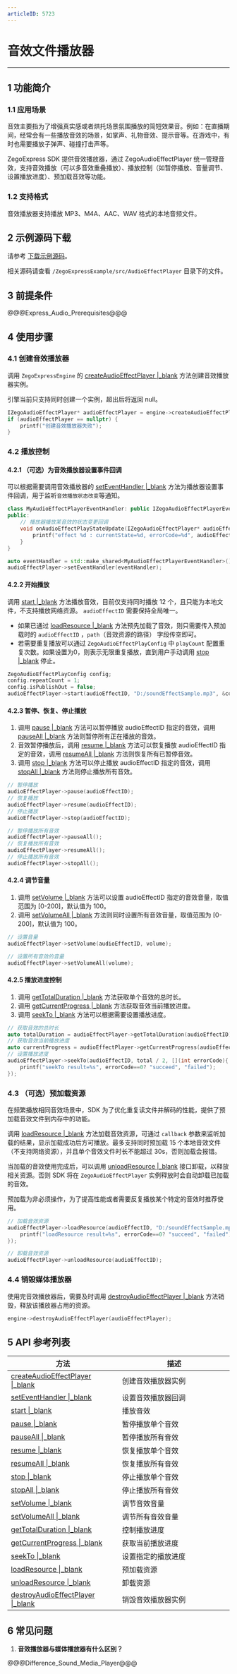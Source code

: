 ```yaml
---
articleID: 5723
---
```

<style>
table th:nth-of-type(1) { min-width: 120px; width: 50%; }
table th:nth-of-type(2) { min-width: 120px; width: 50%; }
table {width: 100%;}
</style>

# 音效文件播放器

- - -

## 1 功能简介

### 1.1 应用场景

音效主要指为了增强真实感或者烘托场景氛围播放的简短效果音。例如：在直播期间，经常会有一些播放音效的场景，如掌声、礼物音效、提示音等。在游戏中，有时也需要播放子弹声、碰撞打击声等。 

ZegoExpress SDK 提供音效播放器，通过 ZegoAudioEffectPlayer 统一管理音效，支持音效播放（可以多音效重叠播放）、播放控制（如暂停播放、音量调节、设置播放进度）、预加载音效等功能。

### 1.2 支持格式

音效播放器支持播放 MP3、M4A、AAC、WAV 格式的本地音频文件。

## 2 示例源码下载

请参考 [下载示例源码](#3128)。

相关源码请查看 `/ZegoExpressExample/src/AudioEffectPlayer` 目录下的文件。

## 3 前提条件

@@@Express_Audio_Prerequisites@@@

## 4 使用步骤

### 4.1 创建音效播放器

调用 `ZegoExpressEngine` 的 [createAudioEffectPlayer \|_blank](/zh/api?doc=Express_Video_SDK_API~CPP_windows~class~zego-express-i-zego-express-engine#create-audio-effect-player) 方法创建音效播放器实例。

<div class="mk-warning">

引擎当前只支持同时创建一个实例，超出后将返回 null。  
</div>

```C++
IZegoAudioEffectPlayer* audioEffectPlayer = engine->createAudioEffectPlayer();
if (audioEffectPlayer == nullptr) {
    printf("创建音效播放器失败");
}
```

### 4.2 播放控制

#### 4.2.1 （可选）为音效播放器设置事件回调

可以根据需要调用音效播放器的 [setEventHandler \|_blank](/zh/api?doc=Express_Video_SDK_API~CPP_windows~class~zego-express-i-zego-audio-effect-player#set-event-handler) 方法为播放器设置事件回调，用于监听`音效播放状态改变`等通知。

```C++
class MyAudioEffectPlayerEventHandler: public IZegoAudioEffectPlayerEventHandler{
public:
    // 播放器播放某音效的状态变更回调
    void onAudioEffectPlayStateUpdate(IZegoAudioEffectPlayer* audioEffectPlayer, unsigned int audioEffectID, ZegoAudioEffectPlayState state, int errorCode) override{
        printf("effect %d : currentState=%d, errorCode=%d", audioEffectID, state, errorCode);
    }
}

auto eventHandler = std::make_shared<MyAudioEffectPlayerEventHandler>();
audioEffectPlayer->setEventHandler(eventHandler);
```

#### 4.2.2 开始播放

调用 [start \|_blank](/zh/api?doc=Express_Video_SDK_API~CPP_windows~class~zego-express-i-zego-audio-effect-player#start) 方法播放音效，目前仅支持同时播放 12 个，且只能为本地文件，不支持播放网络资源。 `audioEffectID` 需要保持全局唯一。

* 如果已通过 [loadResource \|_blank](/zh/api?doc=Express_Video_SDK_API~CPP_windows~class~zego-express-i-zego-audio-effect-player#load-resource) 方法预先加载了音效，则只需要传入预加载时的 `audioEffectID` ，`path`（音效资源的路径） 字段传空即可。
* 若需要重复播放可以通过 `ZegoAudioEffectPlayConfig` 中 `playCount` 配置重复次数。如果设置为0，则表示无限重复播放，直到用户手动调用 [stop \|_blank](/zh/api?doc=Express_Video_SDK_API~CPP_windows~class~zego-express-i-zego-audio-effect-player#stop) 停止。

```C++
ZegoAudioEffectPlayConfig config;
config.repeatCount = 1;
config.isPublishOut = false;
audioEffectPlayer->start(audioEffectID, "D:/soundEffectSample.mp3", &config);
```

#### 4.2.3 暂停、恢复、停止播放

1. 调用 [pause \|_blank](/zh/api?doc=Express_Video_SDK_API~CPP_windows~class~zego-express-i-zego-audio-effect-player#pause) 方法可以暂停播放 audioEffectID 指定的音效，调用 [pauseAll \|_blank](/zh/api?doc=Express_Video_SDK_API~CPP_windows~class~zego-express-i-zego-audio-effect-player#pause-all) 方法则暂停所有正在播放的音效。
2. 音效暂停播放后，调用 [resume \|_blank](/zh/api?doc=Express_Video_SDK_API~CPP_windows~class~zego-express-i-zego-audio-effect-player#resume) 方法可以恢复播放 audioEffectID 指定的音效，调用 [resumeAll \|_blank](/zh/api?doc=Express_Video_SDK_API~CPP_windows~class~zego-express-i-zego-audio-effect-player#resume-all) 方法则恢复所有已暂停音效。
3. 调用 [stop \|_blank](/zh/api?doc=Express_Video_SDK_API~CPP_windows~class~zego-express-i-zego-audio-effect-player#stop) 方法可以停止播放 audioEffectID 指定的音效，调用 [stopAll \|_blank](/zh/api?doc=Express_Video_SDK_API~CPP_windows~class~zego-express-i-zego-audio-effect-player#stop-all) 方法则停止播放所有音效。

```C++
// 暂停播放
audioEffectPlayer->pause(audioEffectID);
// 恢复播放
audioEffectPlayer->resume(audioEffectID);
// 停止播放
audioEffectPlayer->stop(audioEffectID);

// 暂停播放所有音效
audioEffectPlayer->pauseAll();
// 恢复播放所有音效
audioEffectPlayer->resumeAll();
// 停止播放所有音效
audioEffectPlayer->stopAll();
```

#### 4.2.4 调节音量

1. 调用 [setVolume \|_blank](/zh/api?doc=Express_Video_SDK_API~CPP_windows~class~zego-express-i-zego-audio-effect-player#set-volume) 方法可以设置 audioEffectID 指定的音效音量，取值范围为 [0-200]，默认值为 100。
2. 调用 [setVolumeAll \|_blank](/zh/api?doc=Express_Video_SDK_API~CPP_windows~class~zego-express-i-zego-audio-effect-player#set-volume-all) 方法则同时设置所有音效音量，取值范围为 [0-200]，默认值为 100。

```C++
// 设置音量
audioEffectPlayer->setVolume(audioEffectID, volume);

// 设置所有音效的音量
audioEffectPlayer->setVolumeAll(volume);
```

#### 4.2.5 播放进度控制

1. 调用 [getTotalDuration \|_blank](/zh/api?doc=Express_Video_SDK_API~CPP_windows~class~zego-express-i-zego-audio-effect-player#get-total-duration) 方法获取单个音效的总时长。
2. 调用 [getCurrentProgress \|_blank](/zh/api?doc=Express_Video_SDK_API~CPP_windows~class~zego-express-i-zego-audio-effect-player#get-current-progress) 方法获取音效当前播放进度。
3. 调用 [seekTo \|_blank](/zh/api?doc=Express_Video_SDK_API~CPP_windows~class~zego-express-i-zego-audio-effect-player#seek-to) 方法可以根据需要设置播放进度。

```C++
// 获取音效的总时长
auto totalDuration = audioEffectPlayer->getTotalDuration(audioEffectID);
// 获取音效当前播放进度
auto currentProgress = audioEffectPlayer->getCurrentProgress(audioEffectID);
// 设置播放进度
audioEffectPlayer->seekTo(audioEffectID, total / 2, [](int errorCode){
    printf("seekTo result=%s", errorCode==0? "succeed", "failed");
});
```

### 4.3 （可选）预加载资源

在频繁播放相同音效场景中，SDK 为了优化重复读文件并解码的性能，提供了预加载音效文件到内存中的功能。

调用 [loadResource \|_blank](/zh/api?doc=Express_Video_SDK_API~CPP_windows~class~zego-express-i-zego-audio-effect-player#load-resource) 方法加载音效资源，可通过 `callback` 参数来监听加载的结果，显示加载成功后方可播放。最多支持同时预加载 15 个本地音效文件（不支持网络资源），并且单个音效文件时长不能超过 30s，否则加载会报错。

当加载的音效使用完成后，可以调用 [unloadResource \|_blank](/zh/api?doc=Express_Video_SDK_API~CPP_windows~class~zego-express-i-zego-audio-effect-player#unload-resource) 接口卸载，以释放相关资源。否则 SDK 将在 `ZegoAudioEffectPlayer` 实例释放时会自动卸载已加载的音效。

<div class="mk-hint">

预加载为非必须操作，为了提高性能或者需要反复播放某个特定的音效时推荐使用。   
</div>

```C++
// 加载音效资源
audioEffectPlayer->loadResource(audioEffectID, "D:/soundEffectSample.mp3", [](int errorCode){
    printf("loadResource result=%s", errorCode==0? "succeed", "failed");
});

// 卸载音效资源
audioEffectPlayer->unloadResource(audioEffectID);
```

### 4.4 销毁媒体播放器

使用完音效播放器后，需要及时调用 [destroyAudioEffectPlayer \|_blank](/zh/api?doc=Express_Video_SDK_API~CPP_windows~class~zego-express-i-zego-express-engine#destroy-audio-effect-player) 方法销毁，释放该播放器占用的资源。

```C++
engine->destroyAudioEffectPlayer(audioEffectPlayer);
```

## 5 API 参考列表

| 方法 | 描述 |
|-------|--------|
| [createAudioEffectPlayer \|_blank](/zh/api?doc=Express_Video_SDK_API~CPP_windows~class~zego-express-i-zego-express-engine#create-audio-effect-player) | 创建音效播放器实例 |
| [setEventHandler \|_blank](/zh/api?doc=Express_Video_SDK_API~CPP_windows~class~zego-express-i-zego-audio-effect-player#set-event-handler) | 设置音效播放器回调 |
| [start \|_blank](/zh/api?doc=Express_Video_SDK_API~CPP_windows~class~zego-express-i-zego-audio-effect-player#start) | 播放音效 |
| [pause \|_blank](/zh/api?doc=Express_Video_SDK_API~CPP_windows~class~zego-express-i-zego-audio-effect-player#pause) | 暂停播放单个音效 |
| [pauseAll \|_blank](/zh/api?doc=Express_Video_SDK_API~CPP_windows~class~zego-express-i-zego-audio-effect-player#pause-all) | 暂停播放所有音效 |
| [resume \|_blank](/zh/api?doc=Express_Video_SDK_API~CPP_windows~class~zego-express-i-zego-audio-effect-player#resume) | 恢复播放单个音效 |
| [resumeAll \|_blank](/zh/api?doc=Express_Video_SDK_API~CPP_windows~class~zego-express-i-zego-audio-effect-player#resume-all) | 恢复播放所有音效 |
| [stop \|_blank](/zh/api?doc=Express_Video_SDK_API~CPP_windows~class~zego-express-i-zego-audio-effect-player#stop)  | 停止播放单个音效 |
| [stopAll \|_blank](/zh/api?doc=Express_Video_SDK_API~CPP_windows~class~zego-express-i-zego-audio-effect-player#stop-all) | 停止播放所有音效 |
| [setVolume \|_blank](/zh/api?doc=Express_Video_SDK_API~CPP_windows~class~zego-express-i-zego-audio-effect-player#set-volume) | 调节音效音量 |
| [setVolumeAll \|_blank](/zh/api?doc=Express_Video_SDK_API~CPP_windows~class~zego-express-i-zego-audio-effect-player#set-volume-all) | 调节所有音效音量 |
| [getTotalDuration \|_blank](/zh/api?doc=Express_Video_SDK_API~CPP_windows~class~zego-express-i-zego-audio-effect-player#get-total-duration) | 控制播放进度 |
| [getCurrentProgress \|_blank](/zh/api?doc=Express_Video_SDK_API~CPP_windows~class~zego-express-i-zego-audio-effect-player#get-current-progress) | 获取当前播放进度 |
| [seekTo \|_blank](/zh/api?doc=Express_Video_SDK_API~CPP_windows~class~zego-express-i-zego-audio-effect-player#seek-to) | 设置指定的播放进度|
| [loadResource \|_blank](/zh/api?doc=Express_Video_SDK_API~CPP_windows~class~zego-express-i-zego-audio-effect-player#load-resource) | 预加载资源 |
| [unloadResource \|_blank](/zh/api?doc=Express_Video_SDK_API~CPP_windows~class~zego-express-i-zego-audio-effect-player#unload-resource) | 卸载资源 |
| [destroyAudioEffectPlayer \|_blank](/zh/api?doc=Express_Video_SDK_API~CPP_windows~class~zego-express-i-zego-express-engine#destroy-audio-effect-player)| 销毁音效播放器实例 |

## 6 常见问题

1. **音效播放器与媒体播放器有什么区别？**

@@@Difference_Sound_Media_Player@@@
